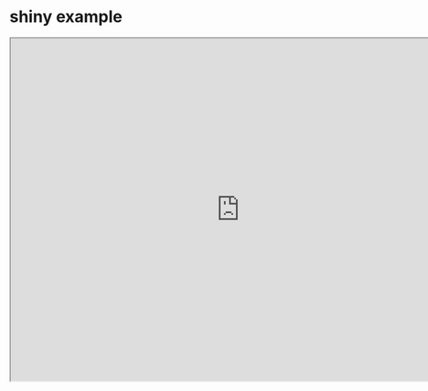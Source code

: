 # shiny example

<iframe src ="https://mshadbolt.shinyapps.io/causes_initial/" height=600px width=800px />

s